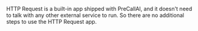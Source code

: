 
HTTP Request is a built-in app shipped with PreCallAI, and it doesn't need to talk with any other external service to run. So there are no additional steps to use the HTTP Request app.
